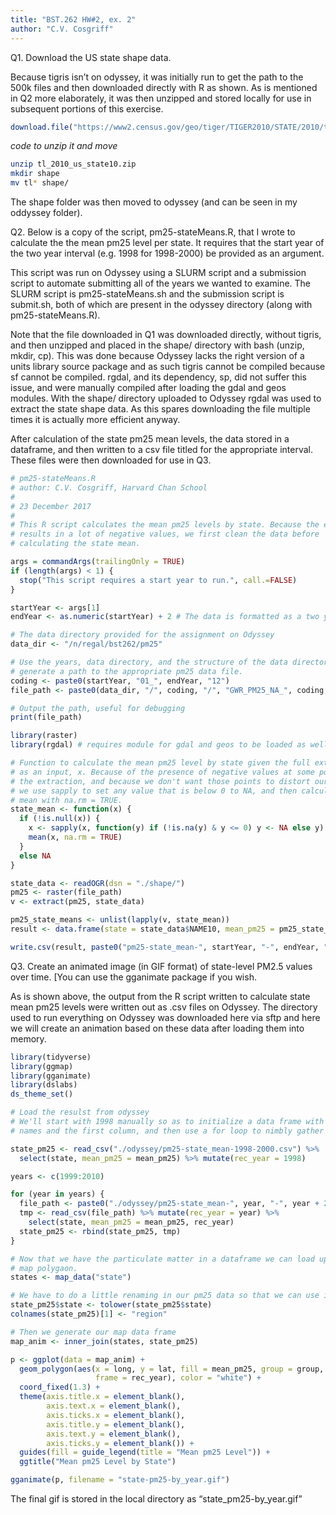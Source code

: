 ```yaml
---
title: "BST.262 HW#2, ex. 2"
author: "C.V. Cosgriff"
---
```


Q1. Download the US state shape data.

Because tigris isn't on odyssey, it was initially run to get the path to the 
500k files and then downloaded directly with R as shown. As is mentioned in Q2
more elaborately, it was then unzipped and stored locally for use in subsequent
portions of this exercise.

```r
download.file("https://www2.census.gov/geo/tiger/TIGER2010/STATE/2010/tl_2010_us_state10.zip", "tl_2010_us_state10.zip")
```

_code to unzip it and move_
```bash
unzip tl_2010_us_state10.zip
mkdir shape
mv tl* shape/
```

The shape folder was then moved to odyssey (and can be seen in my oddyssey folder).

Q2.
Below is a copy of the script, pm25-stateMeans.R, that I wrote to calculate the
the mean pm25 level per state. It requires that the start year of the two year
interval (e.g. 1998 for 1998-2000) be provided as an argument.

This script was run on Odyssey using a SLURM script and a submission script to
automate submitting all of the years we wanted to examine. The SLURM script is
pm25-stateMeans.sh and the submission script is submit.sh, both of which are
present in the odyssey directory (along with pm25-stateMeans.R).

Note that the file downloaded in Q1 was downloaded directly, without tigris,
and then unzipped and placed in the shape/ directory with bash (unzip, mkdir, 
cp). This was done because Odyssey lacks the right version of a units library
source package and as such tigris cannot be compiled because sf cannot be 
compiled. rgdal, and its dependency, sp, did not suffer this issue, and were
manually compiled after loading the gdal and geos modules. With the shape/
directory uploaded to Odyssey rgdal was used to extract the state shape data.
As this spares downloading the file multiple times it is actually more 
efficient anyway.

After calculation of the state pm25 mean levels, the data stored in a dataframe,
and then written to a csv file titled for the appropriate interval. These files
were then downloaded for use in Q3.

```r
# pm25-stateMeans.R
# author: C.V. Cosgriff, Harvard Chan School
#
# 23 December 2017
#
# This R script calculates the mean pm25 levels by state. Because the extraction
# results in a lot of negative values, we first clean the data before 
# calculating the state mean.

args = commandArgs(trailingOnly = TRUE)
if (length(args) < 1) {
  stop("This script requires a start year to run.", call.=FALSE)
}

startYear <- args[1]
endYear <- as.numeric(startYear) + 2 # The data is formatted as a two year interval

# The data directory provided for the assignment on Odyssey
data_dir <- "/n/regal/bst262/pm25"

# Use the years, data directory, and the structure of the data directory to 
# generate a path to the appropriate pm25 data file.
coding <- paste0(startYear, "01_", endYear, "12")
file_path <- paste0(data_dir, "/", coding, "/", "GWR_PM25_NA_", coding, "-RH35-NoNegs.asc")

# Output the path, useful for debugging
print(file_path)

library(raster)
library(rgdal) # requires module for gdal and geos to be loaded as well

# Function to calculate the mean pm25 level by state given the full extraction
# as an input, x. Because of the presence of negative values at some points in 
# the extraction, and because we don't want those points to distort our mean,
# we use sapply to set any value that is below 0 to NA, and then calculate the
# mean with na.rm = TRUE. 
state_mean <- function(x) {
  if (!is.null(x)) {
    x <- sapply(x, function(y) if (!is.na(y) & y <= 0) y <- NA else y)
    mean(x, na.rm = TRUE) 
  }
  else NA
}

state_data <- readOGR(dsn = "./shape/")
pm25 <- raster(file_path)
v <- extract(pm25, state_data)

pm25_state_means <- unlist(lapply(v, state_mean))
result <- data.frame(state = state_data$NAME10, mean_pm25 = pm25_state_means)

write.csv(result, paste0("pm25-state_mean-", startYear, "-", endYear, ".csv"))
```

Q3. Create an animated image (in GIF format) of state-level PM2.5 values over time. [You can use the gganimate package if you wish.

As is shown above, the output from the R script written to calculate state mean
pm25 levels were written out as .csv files on Odyssey. The directory used to
run everything on Odyssey was downloaded here via sftp and here we will create
an animation based on these data after loading them into memory.

```r
library(tidyverse)
library(ggmap)
library(gganimate)
library(dslabs)
ds_theme_set()

# Load the resulst from odyssey
# We'll start with 1998 manually so as to initialize a data frame with the state
# names and the first column, and then use a for loop to nimbly gather the rest.

state_pm25 <- read_csv("./odyssey/pm25-state_mean-1998-2000.csv") %>% 
  select(state, mean_pm25 = mean_pm25) %>% mutate(rec_year = 1998)

years <- c(1999:2010)

for (year in years) {
  file_path <- paste0("./odyssey/pm25-state_mean-", year, "-", year + 2, ".csv")
  tmp <- read_csv(file_path) %>% mutate(rec_year = year) %>%
    select(state, mean_pm25 = mean_pm25, rec_year)
  state_pm25 <- rbind(state_pm25, tmp)
}

# Now that we have the particulate matter in a dataframe we can load up a US
# map polygaon.
states <- map_data("state")

# We have to do a little renaming in our pm25 data so that we can use inner_join
state_pm25$state <- tolower(state_pm25$state)
colnames(state_pm25)[1] <- "region"

# Then we generate our map data frame
map_anim <- inner_join(states, state_pm25)

p <- ggplot(data = map_anim) + 
  geom_polygon(aes(x = long, y = lat, fill = mean_pm25, group = group, 
                   frame = rec_year), color = "white") + 
  coord_fixed(1.3) +
  theme(axis.title.x = element_blank(),
        axis.text.x = element_blank(),
        axis.ticks.x = element_blank(),
        axis.title.y = element_blank(),
        axis.text.y = element_blank(),
        axis.ticks.y = element_blank()) +
  guides(fill = guide_legend(title = "Mean pm25 Level")) +
  ggtitle("Mean pm25 Level by State")

gganimate(p, filename = "state-pm25-by_year.gif")
```

The final gif is stored in the local directory as "state_pm25-by_year.gif"



